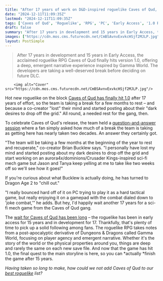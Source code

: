 ```yaml
---
title: "After 17 years of work on D&D-inspired roguelike Caves of Qud, co-creator says 'I personally have lost my mind and started posting about my dark desires to drop off the grid'"
date: "2024-12-11T11:09:35Z"
lastmod: "2024-12-11T11:09:35Z"
tags: ['Caves of Qud', 'Roguelike', 'RPG', 'PC', 'Early Access', '1.0 Release']
draft: false
summary: "After 17 years in development and 15 years in Early Access, the acclaimed roguelike RPG Caves of Qud finally hits version 1.0, offering a deep, emergent narrative experience inspired by Gamma World. The developers are taking a well-deserved break before deciding on future DLC."
images: ["https://cdn.mos.cms.futurecdn.net/CmBSAvnvExvkcHSjf2MJLP.jpg"]
layout: PostSimple
---
```

> After 17 years in development and 15 years in Early Access, the acclaimed roguelike RPG Caves of Qud finally hits version 1.0, offering a deep, emergent narrative experience inspired by Gamma World. The developers are taking a well-deserved break before deciding on future DLC.


        <img alt="Cover" src="https://cdn.mos.cms.futurecdn.net/CmBSAvnvExvkcHSjf2MJLP.jpg"/>
        
Hot new roguelike on the block [Caves of Qud has finally hit 1.0](https://www.gamesradar.com/after-15-years-legendary-roguelike-rpg-is-finally-leaving-early-access-but-the-devs-await-the-financial-realities-of-sales-before-deciding-what-to-do-about-dlc/) after 17 years of effort, so the team is taking a break for a few months to rest – and because a co-creator "lost" their mind and started posting about their "dark desires to drop off the grid." All round, a needed rest for the gang, then.

To celebrate Caves of Qud's release, the team held a [question-and-answer session](https://www.reddit.com/r/Games/comments/1haek85/ama_we_are_freehold_games_the_team_behind_caves/) where a fan simply asked how much of a break the team is taking as getting here has nearly taken two decades. An answer they certainly got.

"The team will be taking a few months at the beginning of the year to rest and recuperate," co-creator Brian Bucklew says. "I personally have lost my mind and started posting about my dark desires to drop off the grid and start working on an aurora4x/dominions/Crusader Kings-inspired sci-fi mech game but Jason and Tanya keep yelling at me to take like two weeks off so we'll see how it goes!"

If you're curious about what Bucklew is actually doing, he has turned to Dragon Age 2 to "chill out."

"I really bounced hard off of it on PC trying to play it as a hard tactical game, but really enjoying it on a gamepad with the combat dialed down to 'joke combat,'" he adds. But hey, I'd happily wait another 17 years for a sci-fi mech game from the Caves of Qud gang.

The [wait for Caves of Qud has been long](https://www.gamesradar.com/games/roguelike/after-15-years-in-development-this-infamously-deep-d-and-d-inspired-roguelike-finally-goes-1-0-in-december/) – the roguelike has been in early access for 15 years and in development for 17. Thankfully, that's plenty of time to pick up a solid following among fans. The roguelike RPG takes notes from a post-apocalyptic derivative of Dungeons & Dragons called Gamma World, focusing on player agency and emergent narrative. Whether it's the story of the world or the physical properties around you, things are deep and rarely the same on each new save file. And now that the game has hit 1.0, the final quest to the main storyline is here, so you can *actually *finish the game after 15 years. 

*Having taken so long to make, how could we not add Caves of Qud to our *[<em>best roguelike</em>](https://www.gamesradar.com/best-roguelikes-roguelites/)* list?*
        